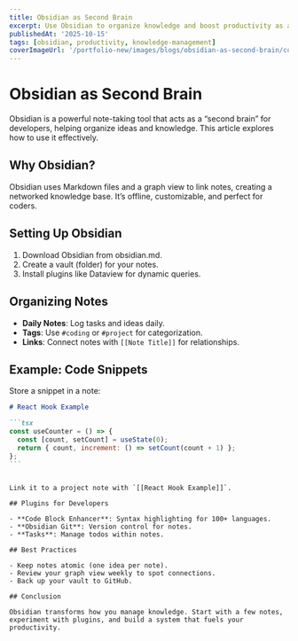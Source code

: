 ```yaml
---
title: Obsidian as Second Brain
excerpt: Use Obsidian to organize knowledge and boost productivity as a developer.
publishedAt: '2025-10-15'
tags: [obsidian, productivity, knowledge-management]
coverImageUrl: '/portfolio-new/images/blogs/obsidian-as-second-brain/cover.jpg'
---
```


# Obsidian as Second Brain

Obsidian is a powerful note-taking tool that acts as a “second brain” for developers, helping organize ideas and knowledge. This article explores how to use it effectively.

## Why Obsidian?

Obsidian uses Markdown files and a graph view to link notes, creating a networked knowledge base. It’s offline, customizable, and perfect for coders.

## Setting Up Obsidian

1. Download Obsidian from obsidian.md.
2. Create a vault (folder) for your notes.
3. Install plugins like Dataview for dynamic queries.

## Organizing Notes

- **Daily Notes**: Log tasks and ideas daily.
- **Tags**: Use `#coding` or `#project` for categorization.
- **Links**: Connect notes with `[[Note Title]]` for relationships.

## Example: Code Snippets

Store a snippet in a note:

````markdown
# React Hook Example

```tsx
const useCounter = () => {
  const [count, setCount] = useState(0);
  return { count, increment: () => setCount(count + 1) };
};
```
````

```

Link it to a project note with `[[React Hook Example]]`.

## Plugins for Developers

- **Code Block Enhancer**: Syntax highlighting for 100+ languages.
- **Obsidian Git**: Version control for notes.
- **Tasks**: Manage todos within notes.

## Best Practices

- Keep notes atomic (one idea per note).
- Review your graph view weekly to spot connections.
- Back up your vault to GitHub.

## Conclusion

Obsidian transforms how you manage knowledge. Start with a few notes, experiment with plugins, and build a system that fuels your productivity.
```
